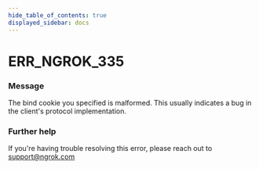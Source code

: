 ```yaml
---
hide_table_of_contents: true
displayed_sidebar: docs
---
```



# ERR_NGROK_335

### Message

The bind cookie you specified is malformed. This usually indicates a bug in the client's protocol implementation.

### Further help

If you're having trouble resolving this error, please reach out to [support@ngrok.com](mailto:support@ngrok.com?subject=Help%20with%20ERR_NGROK_335)

<ErrorDetails error="err_ngrok_335" />
